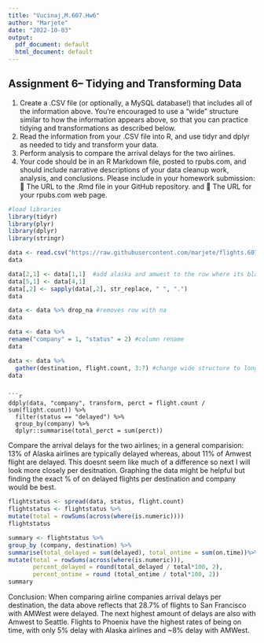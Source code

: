 ```yaml
---
title: "Vucinaj,M.607.Hw6"
author: "Marjete"
date: "2022-10-03"
output:
  pdf_document: default
  html_document: default
---
```


## Assignment 6– Tidying and Transforming Data
(1) Create a .CSV file (or optionally, a MySQL database!) that includes all of the information above.
You’re encouraged to use a “wide” structure similar to how the information appears above, so
that you can practice tidying and transformations as described below.
(2) Read the information from your .CSV file into R, and use tidyr and dplyr as needed to tidy
and transform your data.
(3) Perform analysis to compare the arrival delays for the two airlines.
(4) Your code should be in an R Markdown file, posted to rpubs.com, and should include narrative
descriptions of your data cleanup work, analysis, and conclusions. Please include in your
homework submission:
 The URL to the .Rmd file in your GitHub repository. and
 The URL for your rpubs.com web page.

```r
#load libraries
library(tidyr)
library(plyr)
library(dplyr)
library(stringr)

data <- read.csv("https://raw.githubusercontent.com/marjete/flights.607/main/flights.607.csv") 
data
```


```r
data[2,1] <- data[1,1]  #add alaska and amwest to the row where its blank
data[5,1] <- data[4,1]
data[,2] <- sapply(data[,2], str_replace, " ", ".")
data
```
```r
data <- data %>% drop_na #removes row with na
data
```
```r
data <- data %>%
rename("company" = 1, "status" = 2) #column rename
data
```
```r
data <- data %>% 
  gather(destination, flight.count, 3:7) #change wide structure to long
data
```
```

```r
ddply(data, "company", transform, perct = flight.count / sum(flight.count)) %>% 
  filter(status == "delayed") %>%
  group_by(company) %>% 
  dplyr::summarise(total_perct = sum(perct)) 
```
Compare the arrival delays for the two airlines; in a general comparision: 13% of Alaska airlines are typically delayed whereas, about 11% of Amwest flight are delayed. This doesnt seem like much of a difference so next I will look more closely per desitnation. Graphing the data might be helpful but finding the exact % of on delayed flights per destination and company would be best. 

```r
flightstatus <- spread(data, status, flight.count)
flightstatus <- flightstatus %>%
mutate(total = rowSums(across(where(is.numeric))))
flightstatus
```
```r
summary <- flightstatus %>%
group_by (company, destination) %>%
summarise(total_delayed = sum(delayed), total_ontime = sum(on.time))%>%
mutate(total = rowSums(across(where(is.numeric))),
       percent_delayed = round(total_delayed / total*100, 2),
       percent_ontime = round (total_ontime / total*100, 2))
summary
```
Conclusion: When comparing airline companies arrival delays per destination, the data above reflects that 28.7%  of flights to San Francisco with AMWest were delayed. The next highest amount of delays are also with Amwest to Seattle. Flights to Phoenix have the highest rates of being on time, with only 5% delay with Alaska airlines and ~8% delay with AMWest. 
